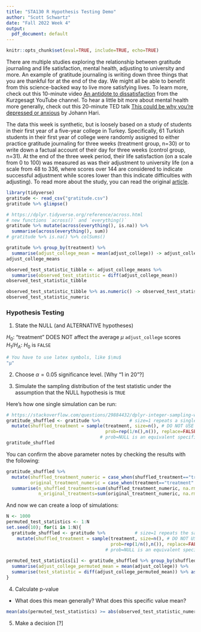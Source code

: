 ```yaml
---
title: "STA130 R Hypothesis Testing Demo"
author: "Scott Schwartz"
date: "Fall 2022 Week 4"
output:
  pdf_document: default
---
```


```r
knitr::opts_chunk$set(eval=TRUE, include=TRUE, echo=TRUE)
```

There are multiple studies exploring the relationship between gratitude journaling and life satisfaction, mental health, adjusting to university and more. An example of gratitude journaling is writing down three things that you are thankful for at the end of the day. We might all be able to benefit from this science-backed way to live more satisfying lives. To learn more, check out this 10-minute video [An antidote to dissatisfaction](https://www.youtube.com/watch?v=WPPPFqsECz0) from the Kurzgesagt YouTube channel.  To hear a little bit more about mental health more generally, check out this 20-minute TED talk [This could be why you're depressed or anxious](https://www.ted.com/talks/johann_hari_this_could_be_why_you_re_depressed_or_anxious?language=en) by Johann Hari.

The data this week is synthetic, but is loosely based on a study of students in their first year of a five-year college in Turkey. Specifically, 61 Turkish students in their first year of college were randomly assigned to either practice gratitude journaling for three weeks (treatment group, n=30) or to write down a factual account of their day for three weeks (control group, n=31). At the end of the three week period, their life satisfaction (on a scale from 0 to 100) was measured as was their adjustment to university life (on a scale from 48 to 336, where scores over 144 are considered to indicate successful adjustment while scores lower than this indicate difficulties with adjusting). To read more about the study, you can read the original [article](https://link.springer.com/article/10.1007/s10447-017-9289-8).

```r
library(tidyverse)
gratitude <- read_csv("gratitude.csv")
gratitude %>% glimpse()
```

```r
# https://dplyr.tidyverse.org/reference/across.html
# new functions `across()` and `everything()`
gratitude %>% mutate(across(everything(), is.na)) %>% 
  summarise(across(everything(), sum))
# gratitude %>% is.na() %>% colSums()
```

```r
gratitude %>% group_by(treatment) %>% 
  summarise(adjust_college_mean = mean(adjust_college)) -> adjust_college_means
adjust_college_means
```

```r
observed_test_statistic_tibble <- adjust_college_means %>% 
  summarise(observed_test_statistic = diff(adjust_college_mean))
observed_test_statistic_tibble
```

```r
observed_test_statistic_tibble %>% as.numeric() -> observed_test_statistic_numeric
observed_test_statistic_numeric
```

### Hypothesis Testing

1. State the NULL (and ALTERNATIVE hypotheses)

$H_0$: "treatment" DOES NOT affect the average $\mu$ `adjust_college` scores
$H_1/H_A$: $H_0$ is `FALSE`

```r
# You have to use latex symbols, like $\mu$
"μ"
```

2. Choose $\alpha=0.05$ significance level. [Why "1 in 20"?]

3. Simulate the sampling distribution of the test statistic under the assumption that the NULL hypothesis is `TRUE`

Here's how one single simulation can be run:

```r
# https://stackoverflow.com/questions/29884432/dplyr-integer-sampling-within-mutate
gratitude_shuffled <- gratitude %>%           # size=1 repeats a single value!
  mutate(shuffled_treatment = sample(treatment, size=n(), # DO NOT USE 1!!
                                     prob=rep(1/n(),n()), replace=FALSE) ) 
                                   # prob=NULL is an equivalent specification
gratitude_shuffled
```

You can confirm the above parameter notes by checking the results with the following:

```r
gratitude_shuffled %>% 
  mutate(shuffled_treatment_numeric = case_when(shuffled_treatment=="treatment" ~ 1), 
         original_treatment_numeric = case_when(treatment=="treatment" ~ 1)) %>% 
  summarise(n_shuffled_treatments=sum(shuffled_treatment_numeric, na.rm=TRUE), 
            n_original_treatments=sum(original_treatment_numeric, na.rm=TRUE))
```

And now we can create a loop of simulations:

```r
N <- 1000
permuted_test_statistics <- 1:N
set.seed(10); for(i in 1:N){
  gratitude_shuffled <- gratitude %>%           # size=1 repeats the same value
    mutate(shuffled_treatment = sample(treatment, size=n(), # DO NOT USE 1!
                                       prob=rep(1/n(),n()), replace=FALSE) ) 
                                     # prob=NULL is an equivalent specification
  
permuted_test_statistics[i] <- gratitude_shuffled %>% group_by(shuffled_treatment) %>% 
  summarise(adjust_college_permuted_mean = mean(adjust_college)) %>% 
  summarise(test_statistic = diff(adjust_college_permuted_mean)) %>% as.numeric()
}
```


4. Calculate p-value 

- What does this mean generally?  What does this specific value mean?

```r
mean(abs(permuted_test_statistics) >= abs(observed_test_statistic_numeric))
```

5. Make a decision [?]

  
  